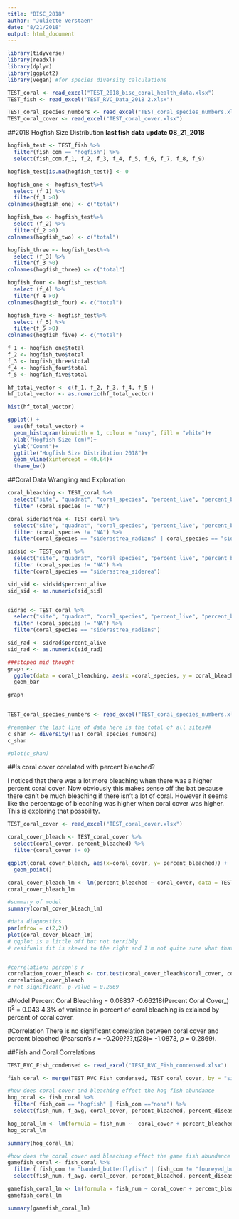 ```yaml
---
title: "BISC_2018"
author: "Juliette Verstaen"
date: "8/21/2018"
output: html_document
---
```


```r

library(tidyverse)
library(readxl)
library(dplyr)
library(ggplot2)
library(vegan) #for species diversity calculations

```

```r

TEST_coral <- read_excel("TEST_2018_bisc_coral_health_data.xlsx")
TEST_fish <- read_excel("TEST_RVC_Data_2018 2.xlsx")

TEST_coral_species_numbers <- read_excel("TEST_coral_species_numbers.xlsx")
TEST_coral_cover <- read_excel("TEST_coral_cover.xlsx")


```

##2018 Hogfish Size Distribution 
**last fish data update 08_21_2018**
```r


hogfish_test <- TEST_fish %>%
  filter(fish_com == "hogfish") %>%
  select(fish_com,f_1, f_2, f_3, f_4, f_5, f_6, f_7, f_8, f_9) 

hogfish_test[is.na(hogfish_test)] <- 0

hogfish_one <- hogfish_test%>%
  select (f_1) %>%
  filter(f_1 >0)
colnames(hogfish_one) <- c("total")

hogfish_two <- hogfish_test%>%
  select (f_2) %>%
  filter(f_2 >0)
colnames(hogfish_two) <- c("total")

hogfish_three <- hogfish_test%>%
  select (f_3) %>%
  filter(f_3 >0)
colnames(hogfish_three) <- c("total")

hogfish_four <- hogfish_test%>%
  select (f_4) %>%
  filter(f_4 >0)
colnames(hogfish_four) <- c("total")

hogfish_five <- hogfish_test%>%
  select (f_5) %>%
  filter(f_5 >0)
colnames(hogfish_five) <- c("total")

f_1 <- hogfish_one$total
f_2 <- hogfish_two$total
f_3 <- hogfish_three$total
f_4 <- hogfish_four$total
f_5 <- hogfish_five$total

hf_total_vector <- c(f_1, f_2, f_3, f_4, f_5 )
hf_total_vector <- as.numeric(hf_total_vector)

hist(hf_total_vector)

ggplot() +
  aes(hf_total_vector) +
  geom_histogram(binwidth = 1, colour = "navy", fill = "white")+
  xlab("Hogfish Size (cm)")+
  ylab("Count")+
  ggtitle("Hogfish Size Distribution 2018")+
  geom_vline(xintercept = 40.64)+
  theme_bw()


```

##Coral Data Wrangling and Exploration

```r

coral_bleaching <- TEST_coral %>%
  select("site", "quadrat", "coral_species", "percent_live", "percent_bleached") %>%
  filter (coral_species != "NA")

coral_siderastrea <- TEST_coral %>%
  select("site", "quadrat", "coral_species", "percent_live", "percent_bleached") %>%
  filter (coral_species != "NA") %>%
  filter(coral_species == "siderastrea_radians" | coral_species == "siderastrea_siderea")

sidsid <- TEST_coral %>%
  select("site", "quadrat", "coral_species", "percent_live", "percent_bleached") %>%
  filter (coral_species != "NA") %>%
  filter(coral_species == "siderastrea_siderea")

sid_sid <- sidsid$percent_alive
sid_sid <- as.numeric(sid_sid)


sidrad <- TEST_coral %>%
  select("site", "quadrat", "coral_species", "percent_live", "percent_bleached") %>%
  filter (coral_species != "NA") %>%
  filter(coral_species == "siderastrea_radians")

sid_rad <- sidrad$percent_alive
sid_rad <- as.numeric(sid_rad)

###stoped mid thought
graph <- 
  ggplot(data = coral_bleaching, aes(x =coral_species, y = coral_bleaching))+
  geom_bar

graph
  

```



```r

TEST_coral_species_numbers <- read_excel("TEST_coral_species_numbers.xlsx")

#remember the last line of data here is the total of all sites##
c_shan <- diversity(TEST_coral_species_numbers)
c_shan

#plot(c_shan)

```

##Is coral cover corelated with percent bleached?

I noticed that there was a lot more bleaching when there was a higher percent coral cover. Now obviously this makes sense off the bat because there can't be much bleaching if there isn't a lot of coral. However it seems like the percentage of bleaching was higher when coral cover was higher. This is exploring that possbility.


```r

TEST_coral_cover <- read_excel("TEST_coral_cover.xlsx")

coral_cover_bleach <- TEST_coral_cover %>%
  select(coral_cover, percent_bleached) %>%
  filter(coral_cover != 0)

ggplot(coral_cover_bleach, aes(x=coral_cover, y= percent_bleached)) +
  geom_point()

coral_cover_bleach_lm <- lm(percent_bleached ~ coral_cover, data = TEST_coral_cover)
coral_cover_bleach_lm

#summary of model
summary(coral_cover_bleach_lm)

#data diagnostics
par(mfrow = c(2,2))
plot(coral_cover_bleach_lm)
# qqplot is a little off but not terribly
# resifuals fit is skewed to the right and I'm not quite sure what that means, if it means anything


#correlation: person's r
correlation_cover_bleach <- cor.test(coral_cover_bleach$coral_cover, coral_cover_bleach$percent_bleached)
correlation_cover_bleach
# not significant. p-value = 0.2869
```

#Model
Percent Coral Bleaching = 0.08837 -0.66218(Percent Coral Cover_)
R$^2$ = 0.043 
4.3% of variance in percent of coral bleaching is exlained by percent of coral cover. 

#Correlation
There is no significant correlation between coral cover and percent bleached (Pearson's *r* = -0.209???,t(28)= -1.0873, *p* =  0.2869).

##Fish and Coral Correlations

```r

TEST_RVC_Fish_condensed <- read_excel("TEST_RVC_Fish_condensed.xlsx")

fish_coral <- merge(TEST_RVC_Fish_condensed, TEST_coral_cover, by = "site")

#how does coral cover and bleaching effect the hog fish abundance
hog_coral <- fish_coral %>%
  filter( fish_com == "hogfish" | fish_com =="none") %>%
  select(fish_num, f_avg, coral_cover, percent_bleached, percent_diseased, paling) 

hog_coral_lm <- lm(formula = fish_num ~  coral_cover + percent_bleached +percent_diseased + paling, data = hog_coral)
hog_coral_lm

summary(hog_coral_lm)

#how does the coral cover and bleaching effect the game fish abundance (snappers, groupers, hogfish)
gamefish_coral <- fish_coral %>%
  filter( fish_com != "banded_butterflyfish" | fish_com != "foureyed_butterflyfish" | fish_com != "reef_butterflyfish" | fish_com != "spotfin_butterflyfish") %>%
  select(fish_num, f_avg, coral_cover, percent_bleached, percent_diseased, paling) 

gamefish_coral_lm <- lm(formula = fish_num ~ coral_cover + percent_bleached +percent_diseased + paling, data = gamefish_coral)
gamefish_coral_lm

summary(gamefish_coral_lm)

```











